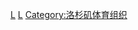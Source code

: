 {{Cat main}}

[[Category:美國職棒大聯盟球隊|L]]
[[Category:以棒球隊命名的分類|L]]
[[Category:洛杉矶体育组织|Category:洛杉矶体育组织]]
